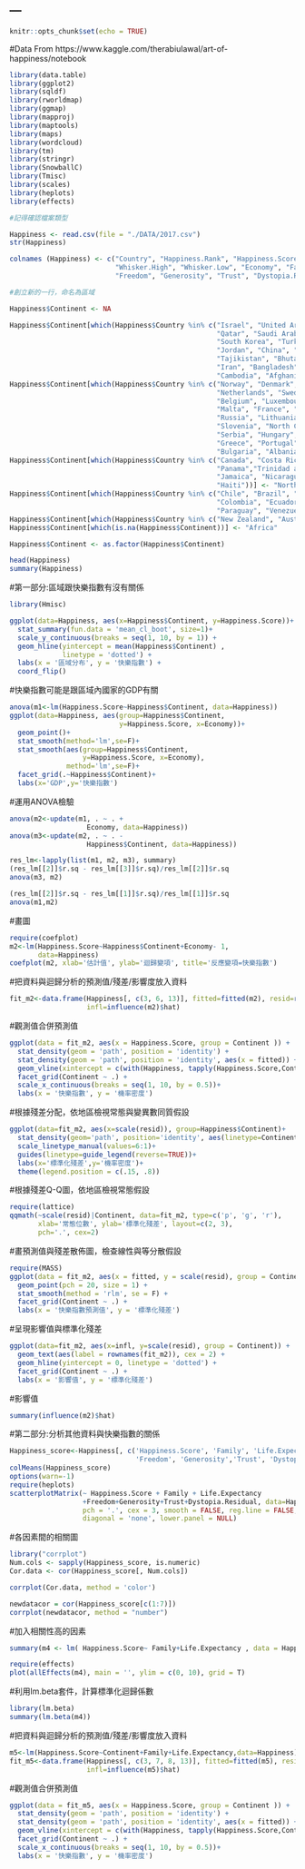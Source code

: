---
---

```r
knitr::opts_chunk$set(echo = TRUE)
```

#Data From https://www.kaggle.com/therabiulawal/art-of-happiness/notebook
```r
library(data.table)
library(ggplot2)
library(sqldf)
library(rworldmap)
library(ggmap)
library(mapproj)
library(maptools)
library(maps)
library(wordcloud)
library(tm)
library(stringr)
library(SnowballC)   
library(Tmisc)
library(scales)
library(heplots)
library(effects)

#記得確認檔案類型

Happiness <- read.csv(file = "./DATA/2017.csv")
str(Happiness)

colnames (Happiness) <- c("Country", "Happiness.Rank", "Happiness.Score",
                          "Whisker.High", "Whisker.Low", "Economy", "Family", "Life.Expectancy", 
                          "Freedom", "Generosity", "Trust", "Dystopia.Residual")

#創立新的一行，命名為區域

Happiness$Continent <- NA

Happiness$Continent[which(Happiness$Country %in% c("Israel", "United Arab Emirates", "Singapore", "Thailand", "Taiwan Province of China",
                                                   "Qatar", "Saudi Arabia", "Kuwait", "Bahrain", "Malaysia", "Uzbekistan", "Japan",
                                                   "South Korea", "Turkmenistan", "Kazakhstan", "Turkey", "Hong Kong S.A.R., China", "Philippines",
                                                   "Jordan", "China", "Pakistan", "Indonesia", "Azerbaijan", "Lebanon", "Vietnam",
                                                   "Tajikistan", "Bhutan", "Kyrgyzstan", "Nepal", "Mongolia", "Palestinian Territories",
                                                   "Iran", "Bangladesh", "Myanmar", "Iraq", "Sri Lanka", "Armenia", "India", "Georgia",
                                                   "Cambodia", "Afghanistan", "Yemen", "Syria"))] <- "Asia"
Happiness$Continent[which(Happiness$Country %in% c("Norway", "Denmark", "Iceland", "Switzerland", "Finland",
                                                   "Netherlands", "Sweden", "Austria", "Ireland", "Germany",
                                                   "Belgium", "Luxembourg", "United Kingdom", "Czech Republic",
                                                   "Malta", "France", "Spain", "Slovakia", "Poland", "Italy",
                                                   "Russia", "Lithuania", "Latvia", "Moldova", "Romania",
                                                   "Slovenia", "North Cyprus", "Cyprus", "Estonia", "Belarus",
                                                   "Serbia", "Hungary", "Croatia", "Kosovo", "Montenegro",
                                                   "Greece", "Portugal", "Bosnia and Herzegovina", "Macedonia",
                                                   "Bulgaria", "Albania", "Ukraine"))] <- "Europe"
Happiness$Continent[which(Happiness$Country %in% c("Canada", "Costa Rica", "United States", "Mexico",  
                                                   "Panama","Trinidad and Tobago", "El Salvador", "Belize", "Guatemala",
                                                   "Jamaica", "Nicaragua", "Dominican Republic", "Honduras",
                                                   "Haiti"))] <- "North America"
Happiness$Continent[which(Happiness$Country %in% c("Chile", "Brazil", "Argentina", "Uruguay",
                                                   "Colombia", "Ecuador", "Bolivia", "Peru",
                                                   "Paraguay", "Venezuela"))] <- "South America"
Happiness$Continent[which(Happiness$Country %in% c("New Zealand", "Australia"))] <- "Australia"
Happiness$Continent[which(is.na(Happiness$Continent))] <- "Africa"

Happiness$Continent <- as.factor(Happiness$Continent)

head(Happiness)
summary(Happiness)
```

#第一部分:區域跟快樂指數有沒有關係
```r
library(Hmisc)

ggplot(data=Happiness, aes(x=Happiness$Continent, y=Happiness.Score))+
  stat_summary(fun.data = 'mean_cl_boot', size=1)+
  scale_y_continuous(breaks = seq(1, 10, by = 1)) +
  geom_hline(yintercept = mean(Happiness$Continent) , 
             linetype = 'dotted') +
  labs(x = '區域分布', y = '快樂指數') +
  coord_flip()
```

#快樂指數可能是跟區域內國家的GDP有關
```r
anova(m1<-lm(Happiness.Score~Happiness$Continent, data=Happiness))
ggplot(data=Happiness, aes(group=Happiness$Continent,
                           y=Happiness.Score, x=Economy))+
  geom_point()+
  stat_smooth(method='lm',se=F)+
  stat_smooth(aes(group=Happiness$Continent,
                  y=Happiness.Score, x=Economy),
              method='lm',se=F)+
  facet_grid(.~Happiness$Continent)+
  labs(x='GDP',y='快樂指數')
```
#運用ANOVA檢驗
```r
anova(m2<-update(m1, . ~ . +
                   Economy, data=Happiness))
anova(m3<-update(m2, . ~ . -
                   Happiness$Continent, data=Happiness))

res_lm<-lapply(list(m1, m2, m3), summary)
(res_lm[[2]]$r.sq - res_lm[[3]]$r.sq)/res_lm[[2]]$r.sq
anova(m3, m2)

(res_lm[[2]]$r.sq - res_lm[[1]]$r.sq)/res_lm[[1]]$r.sq
anova(m1,m2)
```
#畫圖
```r
require(coefplot)
m2<-lm(Happiness.Score~Happiness$Continent+Economy- 1,
       data=Happiness)
coefplot(m2, xlab='估計值', ylab='迴歸變項', title='反應變項=快樂指數')
```
#把資料與迴歸分析的預測值/殘差/影響度放入資料
```r
fit_m2<-data.frame(Happiness[, c(3, 6, 13)], fitted=fitted(m2), resid=resid(m2),
                   infl=influence(m2)$hat)
```
#觀測值合併預測值
```r
ggplot(data = fit_m2, aes(x = Happiness.Score, group = Continent )) +
  stat_density(geom = 'path', position = 'identity') +
  stat_density(geom = 'path', position = 'identity', aes(x = fitted)) +
  geom_vline(xintercept = c(with(Happiness, tapply(Happiness.Score,Continent, mean))), linetype = 'dotted')+
  facet_grid(Continent ~ .) +
  scale_x_continuous(breaks = seq(1, 10, by = 0.5))+
  labs(x = '快樂指數', y = '機率密度')
```
#根據殘差分配，依地區檢視常態與變異數同質假設
```r
ggplot(data=fit_m2, aes(x=scale(resid)), group=Happiness$Continent)+
  stat_density(geom='path', position='identity', aes(linetype=Continent))+
  scale_linetype_manual(values=6:1)+
  guides(linetype=guide_legend(reverse=TRUE))+
  labs(x='標準化殘差',y='機率密度')+
  theme(legend.position = c(.15, .8))
```
#根據殘差Q-Q圖，依地區檢視常態假設
```r
require(lattice)
qqmath(~scale(resid)|Continent, data=fit_m2, type=c('p', 'g', 'r'),
       xlab='常態位數', ylab='標準化殘差', layout=c(2, 3),
       pch='.', cex=2)
```
#畫預測值與殘差散佈圖，檢查線性與等分散假設
```r
require(MASS)
ggplot(data = fit_m2, aes(x = fitted, y = scale(resid), group = Continent)) +
  geom_point(pch = 20, size = 1) +
  stat_smooth(method = 'rlm', se = F) +
  facet_grid(Continent ~ .) +
  labs(x = '快樂指數預測值', y = '標準化殘差')
```
#呈現影響值與標準化殘差
```r
ggplot(data=fit_m2, aes(x=infl, y=scale(resid), group = Continent)) +
  geom_text(aes(label = rownames(fit_m2)), cex = 2) +
  geom_hline(yintercept = 0, linetype = 'dotted') +
  facet_grid(Continent ~ .) +
  labs(x = '影響值', y = '標準化殘差')
```
#影響值
```r
summary(influence(m2)$hat)
```

#第二部分:分析其他資料與快樂指數的關係
```r
Happiness_score<-Happiness[, c('Happiness.Score', 'Family', 'Life.Expectancy',
                               'Freedom', 'Generosity','Trust', 'Dystopia.Residual')]
colMeans(Happiness_score)
options(warn=-1)
require(heplots)
scatterplotMatrix(~ Happiness.Score + Family + Life.Expectancy
                  +Freedom+Generosity+Trust+Dystopia.Residual, data=Happiness_score ,
                  pch = '.', cex = 3, smooth = FALSE, reg.line = FALSE, ellipse = TRUE,
                  diagonal = 'none', lower.panel = NULL)

```
#各因素間的相關圖
```r
library("corrplot")
Num.cols <- sapply(Happiness_score, is.numeric)
Cor.data <- cor(Happiness_score[, Num.cols])

corrplot(Cor.data, method = 'color')  

newdatacor = cor(Happiness_score[c(1:7)])
corrplot(newdatacor, method = "number")
```
#加入相關性高的因素
```r
summary(m4 <- lm( Happiness.Score~ Family+Life.Expectancy , data = Happiness))

require(effects)
plot(allEffects(m4), main = '', ylim = c(0, 10), grid = T)
```
#利用lm.beta套件，計算標準化迴歸係數
```r
library(lm.beta)
summary(lm.beta(m4))
```
#把資料與迴歸分析的預測值/殘差/影響度放入資料
```r
m5<-lm(Happiness.Score~Continent+Family+Life.Expectancy,data=Happiness)
fit_m5<-data.frame(Happiness[, c(3, 7, 8, 13)], fitted=fitted(m5), resid=resid(m5),
                   infl=influence(m5)$hat)
```
#觀測值合併預測值
```r
ggplot(data = fit_m5, aes(x = Happiness.Score, group = Continent )) +
  stat_density(geom = 'path', position = 'identity') +
  stat_density(geom = 'path', position = 'identity', aes(x = fitted)) +
  geom_vline(xintercept = c(with(Happiness, tapply(Happiness.Score,Continent, mean))), linetype = 'dotted')+
  facet_grid(Continent ~ .) +
  scale_x_continuous(breaks = seq(1, 10, by = 0.5))+
  labs(x = '快樂指數', y = '機率密度')
```